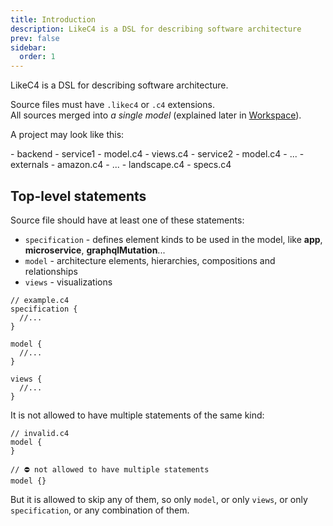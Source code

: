 ```yaml
---
title: Introduction
description: LikeC4 is a DSL for describing software architecture
prev: false
sidebar:
  order: 1
---
```



LikeC4 is a DSL for describing software architecture.

Source files must have `.likec4` or `.c4` extensions.  
All sources merged into _a single model_ (explained later in [Workspace](/dsl/workspace)).

A project may look like this:

<FileTree>
- backend
  - service1
    - model.c4
    - views.c4
  - service2
    - model.c4
  - ...
- externals
  - amazon.c4
  - ...
- landscape.c4
- specs.c4
</FileTree>

## Top-level statements

Source file should have at least one of these statements:

- `specification` - defines element kinds to be used in the model, like **app**, **microservice**, **graphqlMutation**...
- `model` - architecture elements, hierarchies, compositions and relationships
- `views` - visualizations

```likec4
// example.c4
specification {
  //...
}

model {
  //...  
}

views {
  //...
}
```

It is not allowed to have multiple statements of the same kind: 

```likec4 del="model {}"
// invalid.c4
model {
}

// ⛔️ not allowed to have multiple statements
model {}
```

But it is allowed to skip any of them, so only `model`, or only `views`, or only `specification`, or any combination of them.
